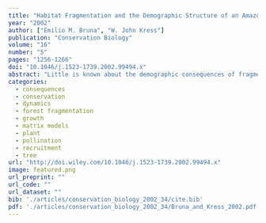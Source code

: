 ```yaml
---
title: "Habitat Fragmentation and the Demographic Structure of an Amazonian Understory Herb (<i>Heliconia acuminata</i>)"
year: "2002"
author: ["Emilio M. Bruna", "W. John Kress"]
publication: "Conservation Biology"
volume: "16"
number: "5"
pages: "1256-1266"
doi: "10.1046/j.1523-1739.2002.99494.x"
abstract: "Little is known about the demographic consequences of fragmentation for plant populations. By assessing the population structure of a common herb ( Heliconia acuminata) in an experimentally fragmented landscape in the central Amazon, we tested the predictions that fragmentation could reduce population density, alter population structure, and reduce reproductive effort. Population density in continuous forest varied six-fold, some areas having high density and others low density. Population density in small fragments and on the edges of large fragments was often low, but it was within the range of densities found in continuous forest, and the difference between locations was not significant. Heliconia populations in forest fragments were skewed toward smaller demographic size classes, however. Because reproduction in H. acuminata is positively correlated with plant size, these shifts were predicted to result in fewer flowering plants in forest fragments. The proportion of the population flowering in forest fragments and continuous forest was not significantly different, although there was a trend toward proportionately greater flowering in continuous forest. For plants that did flower, per-individual reproductive success (measured as developing fruit set) was the same in forest fragments and continuous forests. Our results suggest that per-individual and population-level reproduction by understory herbs in tropical forest fragments may be resistant to the detrimental consequences of fragment isolation. Our study also highlights the need to consider how fragmentation influences aspects of population structure and demography beyond abundance and fruit production, because these alternative measures of population structure can be modified in forest fragments in subtle, unexpected ways."
categories: 
  - consequences
  - conservation
  - dynamics
  - forest fragmentation
  - growth
  - matrix models
  - plant
  - pollination
  - recruitment
  - tree
url: "http://doi.wiley.com/10.1046/j.1523-1739.2002.99494.x"
image: featured.png
url_preprint: ""
url_code: ""
url_dataset: ""
bib: './articles/conservation_biology_2002_34/cite.bib'
pdf: './articles/conservation_biology_2002_34/Bruna_and_Kress_2002.pdf'
---
```

